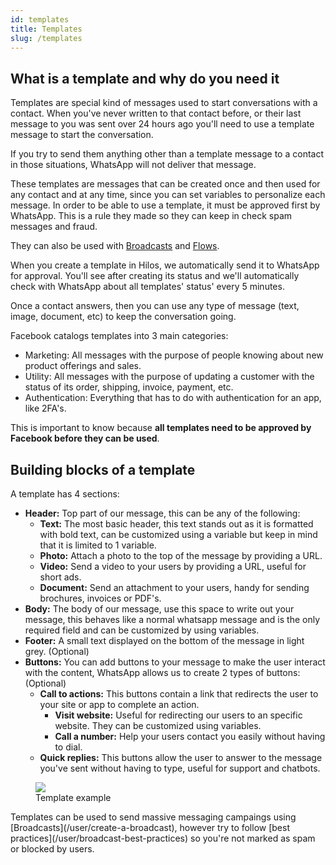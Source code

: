 ```yaml
---
id: templates
title: Templates
slug: /templates
---
```


## What is a template and why do you need it

Templates are special kind of messages used to start conversations with a contact. When you've never written to that contact before, or their last message to you was sent over 24 hours ago you'll need to use a template message to start the conversation.

If you try to send them anything other than a template message to a contact in those situations, WhatsApp will not deliver that message.

These templates are messages that can be created once and then used for any contact and at any time, since you can set variables to personalize each message. In order to be able to use a template, it must be approved first by WhatsApp. This is a rule they made so they can keep in check spam messages and fraud.

They can also be used with [Broadcasts](/user/create-a-broadcast) and [Flows](/user/creating-a-flow).

When you create a template in Hilos, we automatically send it to WhatsApp for approval. You'll see after creating its status and we'll automatically check with WhatsApp about all templates' status' every 5 minutes.

Once a contact answers, then you can use any type of message (text, image, document, etc) to keep the conversation going.

Facebook catalogs templates into 3 main categories:

- Marketing: All messages with the purpose of people knowing about new product offerings and sales.
- Utility: All messages with the purpose of updating a customer with the status of its order, shipping, invoice, payment, etc.
- Authentication: Everything that has to do with authentication for an app, like 2FA's.

This is important to know because **all templates need to be approved by Facebook before they can be used**.

## Building blocks of a template

A template has 4 sections:

- **Header:** Top part of our message, this can be any of the following:
  - **Text:** The most basic header, this text stands out as it is formatted with bold text, can be customized using a variable but keep in mind that it is limited to 1 variable.
  - **Photo:** Attach a photo to the top of the message by providing a URL.
  - **Video:** Send a video to your users by providing a URL, useful for short ads.
  - **Document:** Send an attachment to your users, handy for sending brochures, invoices or PDF's.
- **Body:** The body of our message, use this space to write out your message, this behaves like a normal whatsapp message and is the only required field and can be customized by using variables.
- **Footer:** A small text displayed on the bottom of the message in light grey. (Optional)
- **Buttons:** You can add buttons to your message to make the user interact with the content, WhatsApp allows us to create 2 types of buttons: (Optional)
  - **Call to actions:** This buttons contain a link that redirects the user to your site or app to complete an action.
    - **Visit website:** Useful for redirecting our users to an specific website. They can be customized using variables.
    - **Call a number:** Help your users contact you easily without having to dial.
  - **Quick replies:** This buttons allow the user to answer to the message you've sent without having to type, useful for support and chatbots.

<figure>
  <img src='https://hilos-media.s3.us-east-2.amazonaws.com/documentation/userdocs/using-hilos/reference/templates/templates/img1.png' />
  <figcaption>Template example</figcaption>
</figure>

<Tip>
Templates can be used to send massive messaging campaings using [Broadcasts](/user/create-a-broadcast), however try to follow [best practices](/user/broadcast-best-practices) so you're not marked as spam or blocked by users.
</Tip>
